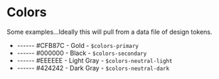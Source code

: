 
<Meta title="Design Tokens|Colors" />

# Colors

Some examples...Ideally this will pull from a data file of design tokens.

<ul style={{}}>
  <li style={{ padding: '10px' }}>
    <span style={{ color: '#CFB87C', backgroundColor: '#CFB87C', marginRight: '10px' }}>-----</span>- #CFB87C - Gold - <code>$colors-primary</code>
  </li>
  <li style={{ padding: '10px' }}>
    <span style={{ color: '#000000', backgroundColor: '#000000', marginRight: '10px' }}>-----</span>- #000000 - Black - <code>$colors-secondary</code>
  </li>
  <li style={{ padding: '10px' }}>
    <span style={{ color: '#EEEEEE', backgroundColor: '#EEEEEE', marginRight: '10px' }}>-----</span>- #EEEEEE - Light Gray
    - <code>$colors-neutral-light</code>
  </li>
  <li style={{ padding: '10px' }}>
    <span style={{ color: '#424242', backgroundColor: '#424242', marginRight: '10px' }}>-----</span>- #424242 - Dark Gray
    - <code>$colors-neutral-dark</code>
  </li>
</ul>
